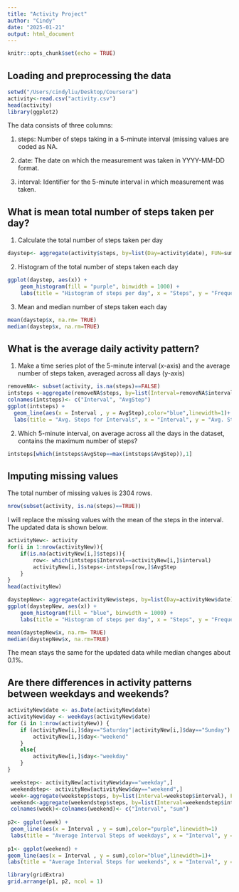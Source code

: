```yaml
---
title: "Activity Project"
author: "Cindy"
date: "2025-01-21"
output: html_document
---
```


```r
knitr::opts_chunk$set(echo = TRUE)
```

## Loading and preprocessing the data

```r
setwd("/Users/cindyliu/Desktop/Coursera")
activity<-read.csv("activity.csv")
head(activity)
library(ggplot2)
```

The data consists of three columns:

1. steps: Number of steps taking in a 5-minute interval (missing values are coded as NA.

2. date: The date on which the measurement was taken in YYYY-MM-DD format.

3. interval: Identifier for the 5-minute interval in which measurement was taken.


## What is mean total number of steps taken per day?

1. Calculate the total number of steps taken per day

```r
daystep<- aggregate(activity$steps, by=list(Day=activity$date), FUN=sum)
```

2. Histogram of the total number of steps taken each day

```r
ggplot(daystep, aes(x)) +
    geom_histogram(fill = "purple", binwidth = 1000) +
    labs(title = "Histogram of steps per day", x = "Steps", y = "Frequency")
```

3. Mean and median number of steps taken each day

```r
mean(daystep$x, na.rm= TRUE)
median(daystep$x, na.rm=TRUE)
```

## What is the average daily activity pattern?

1. Make a time series plot of the 5-minute interval (x-axis) and the average number of steps taken, averaged across all days (y-axis)

```r
removeNA<- subset(activity, is.na(steps)==FALSE)
intsteps <-aggregate(removeNA$steps, by=list(Interval=removeNA$interval), FUN=mean)
colnames(intsteps)<- c("Interval", "AvgStep")
ggplot(intsteps) +
  geom_line(aes(x = Interval , y = AvgStep),color="blue",linewidth=1)+
  labs(title = "Avg. Steps for Intervals", x = "Interval", y = "Avg. Steps")
```

2. Which 5-minute interval, on average across all the days in the dataset, contains the maximum number of steps?

```r
intsteps[which(intsteps$AvgStep==max(intsteps$AvgStep)),1]
```

## Imputing missing values

The total number of missing values is 2304 rows.

```r
nrow(subset(activity, is.na(steps)==TRUE))
```

I will replace the missing values with the mean of the steps in the interval. The updated data is shown below.

```r
activityNew<- activity
for(i in 1:nrow(activityNew)){
    if(is.na(activityNew[i,]$steps)){
        row<- which(intsteps$Interval==activityNew[i,]$interval)
        activityNew[i,]$steps<-intsteps[row,]$AvgStep
    }
}
head(activityNew)
```

```r
daystepNew<- aggregate(activityNew$steps, by=list(Day=activityNew$date), FUN=sum)
ggplot(daystepNew, aes(x)) +
    geom_histogram(fill = "blue", binwidth = 1000) +
    labs(title = "Histogram of steps per day", x = "Steps", y = "Frequency")

mean(daystepNew$x, na.rm= TRUE)
median(daystepNew$x, na.rm=TRUE)
```

The mean stays the same for the updated data while median changes about 0.1%.


## Are there differences in activity patterns between weekdays and weekends?

```r
activityNew$date <- as.Date(activityNew$date)
activityNew$day <- weekdays(activityNew$date)
for (i in 1:nrow(activityNew)) {
    if (activityNew[i,]$day=="Saturday"|activityNew[i,]$day=="Sunday") {
        activityNew[i,]$day<-"weekend"
    }
    else{
        activityNew[i,]$day<-"weekday"
    }
}
```

```r
 weekstep<- activityNew[activityNew$day=="weekday",]
 weekendstep<- activityNew[activityNew$day=="weekend",]
 week<-aggregate(weekstep$steps, by=list(Interval=weekstep$interval), FUN=sum)
 weekend<-aggregate(weekendstep$steps, by=list(Interval=weekendstep$interval), FUN=sum)
 colnames(week)<-colnames(weekend)<- c("Interval", "sum")
 
p2<- ggplot(week) + 
 geom_line(aes(x = Interval , y = sum),color="purple",linewidth=1)
 labs(title = "Average Interval Steps of weekdays", x = "Interval", y = "Average. of Steps") 
   
p1<- ggplot(weekend) +
geom_line(aes(x = Interval , y = sum),color="blue",linewidth=1)+
labs(title = "Average Interval Steps for weekends", x = "Interval", y = "Average. Steps")

library(gridExtra) 
grid.arrange(p1, p2, ncol = 1)
```

